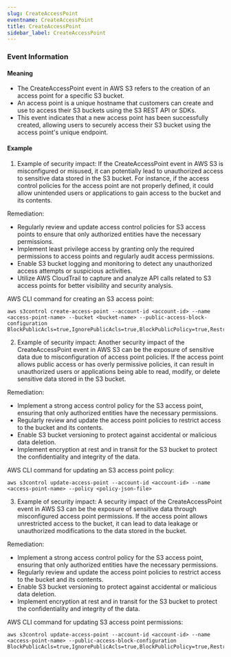 ```yaml
--- 
slug: CreateAccessPoint
eventname: CreateAccessPoint
title: CreateAccessPoint
sidebar_label: CreateAccessPoint
---
```

                       
### Event Information

#### Meaning

- The CreateAccessPoint event in AWS S3 refers to the creation of an access point for a specific S3 bucket.
- An access point is a unique hostname that customers can create and use to access their S3 buckets using the S3 REST API or SDKs.
- This event indicates that a new access point has been successfully created, allowing users to securely access their S3 bucket using the access point's unique endpoint.

#### Example

1. Example of security impact: If the CreateAccessPoint event in AWS S3 is misconfigured or misused, it can potentially lead to unauthorized access to sensitive data stored in the S3 bucket. For instance, if the access control policies for the access point are not properly defined, it could allow unintended users or applications to gain access to the bucket and its contents.

Remediation:
- Regularly review and update access control policies for S3 access points to ensure that only authorized entities have the necessary permissions.
- Implement least privilege access by granting only the required permissions to access points and regularly audit access permissions.
- Enable S3 bucket logging and monitoring to detect any unauthorized access attempts or suspicious activities.
- Utilize AWS CloudTrail to capture and analyze API calls related to S3 access points for better visibility and security analysis.

AWS CLI command for creating an S3 access point:
```
aws s3control create-access-point --account-id <account-id> --name <access-point-name> --bucket <bucket-name> --public-access-block-configuration BlockPublicAcls=true,IgnorePublicAcls=true,BlockPublicPolicy=true,RestrictPublicBuckets=true
```

2. Example of security impact: Another security impact of the CreateAccessPoint event in AWS S3 can be the exposure of sensitive data due to misconfiguration of access point policies. If the access point allows public access or has overly permissive policies, it can result in unauthorized users or applications being able to read, modify, or delete sensitive data stored in the S3 bucket.

Remediation:
- Implement a strong access control policy for the S3 access point, ensuring that only authorized entities have the necessary permissions.
- Regularly review and update the access point policies to restrict access to the bucket and its contents.
- Enable S3 bucket versioning to protect against accidental or malicious data deletion.
- Implement encryption at rest and in transit for the S3 bucket to protect the confidentiality and integrity of the data.

AWS CLI command for updating an S3 access point policy:
```
aws s3control update-access-point --account-id <account-id> --name <access-point-name> --policy <policy-json-file>
```

3. Example of security impact: A security impact of the CreateAccessPoint event in AWS S3 can be the exposure of sensitive data through misconfigured access point permissions. If the access point allows unrestricted access to the bucket, it can lead to data leakage or unauthorized modifications to the data stored in the bucket.

Remediation:
- Implement a strong access control policy for the S3 access point, ensuring that only authorized entities have the necessary permissions.
- Regularly review and update the access point policies to restrict access to the bucket and its contents.
- Enable S3 bucket versioning to protect against accidental or malicious data deletion.
- Implement encryption at rest and in transit for the S3 bucket to protect the confidentiality and integrity of the data.

AWS CLI command for updating S3 access point permissions:
```
aws s3control update-access-point --account-id <account-id> --name <access-point-name> --public-access-block-configuration BlockPublicAcls=true,IgnorePublicAcls=true,BlockPublicPolicy=true,RestrictPublicBuckets=true
```


 